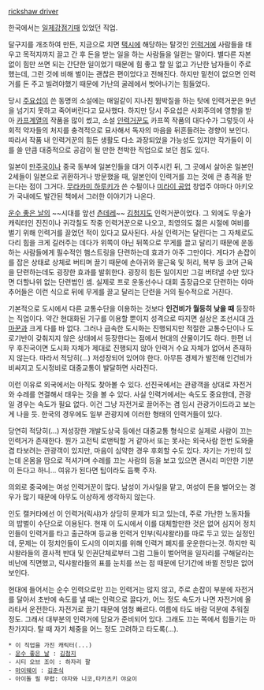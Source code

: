 [http://englishsamsam.tistory.com/83 rickshaw driver]

한국에서는 [[일제강점기]]때 있었던 직업.

달구지를 개조하여 만든, 지금으로 치면 [[택시]]에 해당하는 탈것인 [[인력거]]에 사람들을 태우고 목적지까지 끌고 간 후 돈을 받는 일을 하는 사람들을 일컫는 말이다. 별다른 자본 없이 힘만 쓰면 되는 간단한 일이었기 때문에 힘 좋고 할 일 없고 가난한 남자들이 주로 했는데, 그런 것에 비해 벌이는 괜찮은 편이었다고 전해진다. 하지만 밑천이 없으면 인력거를 돈 주고 빌려야했기 때문에 가난의 굴레에서 벗어나기는 힘들었다. 

당시 [[주요섭]]이 쓴 동명의 소설에는 매일같이 지나친 뜀박질을 하는 탓에 인력거꾼은 9년을 넘기지 못하고 죽어버린다고 묘사했다. 하지만 당시 주요섭은 사회주의에 영향을 받아 [[카프]]계열의 작품을 많이 썼고, 소설 [[인력거꾼]]도 카프쪽 작품의 대다수가 그렇듯이 사회적 약자들의 처지를 충격적으로 묘사해서 독자의 마음을 뒤흔들려는 경향이 보인다. 따라서 작품 내 인력거꾼의 힘든 생활도 다소 과장되었을 가능성도 있지만 작가들이 이를 쓸 만큼 대중적으로 공감이 될 만한 천박한 직업으로 보던 점도 있다.

일본이 [[만주국]]이나 중국 동부에 일본인들을 대거 이주시킨 뒤, 그 곳에서 살아온 일본인 2세들이 일본으로 귀환하거나 방문했을 때, 일본인이 인력거를 끄는 것에 큰 충격을 받는다는 점이 그거다. [[무라카미 하루키]]가 쓴 수필이나 [[미라이 공업]] 창업주 야마다 아키오가 국내에도 발간된 책에서 그러한 이야기가 나온다.

[[운수 좋은 날]]의 ~~시대를 앞선 [[츤데레]]~~ [[김첨지]]도 인력거꾼이었다. 그 외에도 무술가 캐릭터인 진진이나 귀각칠도 작중 인력거꾼으로 나오고, 최영의도 젊은 시절에 여비를 벌기 위해 인력거를 끌었던 적이 있다고 묘사된다. 사실 인력거는 달린다는 그 자체로도 다리 힘을 크게 길러주는 데다가 위쪽이 아닌 뒤쪽으로 무게를 끌고 달리기 때문에 운동하는 사람들에게 필수적인 햄스트링을 단련하는데 효과가 아주 그만이다. 게다가 손잡이를 잡은 상태로 상체로 버티며 끌기 때문에 손아귀와 팔근육 및 허리, 복부 등 코어 근육을 단련하는데도 굉장한 효과를 발휘한다. 굉장히 힘든 일이지만 그걸 버텨낼 수만 있다면 더할나위 없는 단련법인 셈. 실제로 프로 운동선수나 대회 출장급으로 단련하는 아마추어들은 이런 식으로 뒤에 무게를 끌고 달리는 단련을 거의 필수적으로 거친다.

기본적으로 도시에서 다른 교통수단을 이용하는 것보다 '''인건비가 월등히 낮을 때''' 등장하는 직업이다. 약간 현대화된 기구를 이용할 뿐이지 성격으로 따지면 실상은 조선시대 [[가마꾼]]과 크게 다를 바 없다. 그러나 급속한 도시화는 진행되지만 적절한 교통수단이나 도로기반이 갖춰지지 않은 상태에서 등장한다는 점에서 현대의 산물이기도 하다. 한편 너무 후진국이면 도시화 자체가 제대로 진행되지 않아 인력거 수요 자체가 없어서 존재하지 않는다. 따라서 적당히(...) 저성장되어 있어야 한다. 아무튼 경제가 발전해 인건비가 비싸지고 도시정비로 대중교통이 발달하면 사라진다.

이런 이유로 외국에서는 아직도 찾아볼 수 있다. 선진국에서는 관광객을 상대로 자전거와 수레를 연결해서 태우는 것을 볼 수 있다. 사실 인력거에서는 속도도 중요한데, 관광일 경우는 속도가 필요 없다. 이건 그냥 자전거로 끌어주는 겸 임시 관광가이드라고 보는 게 나을 듯. 한국의 경우에도 일부 관광지에 이러한 형태의 인력거들이 있다.

당연히 적당히(...) 저성장한 개발도상국 등에선 대중교통 형식으로 실제로 사람이 끄는 인력거가 존재한다. 뭔가 고전틱 로맨틱할 거 같아서 또는 못사는 외국사람 한번 도와줄 겸 타보려는 관광객이 있지만, 마음이 심약한 경우 후회할 수도 있다. 자기는 가만히 있는데 온몸을 땀으로 적셔가며 수레를 끄는 사람의 등을 보고 있으면 괜시리 미안한 기분이 든다고 하니... 여유가 된다면 팁이라도 듬뿍 주자.

의외로 중국에는 여성 인력거꾼이 많다. 남성이 가사일을 맡고, 여성이 돈을 벌어오는 경우가 많기 때문에 아무도 이상하게 생각하지 않는다.

인도 캘커타에선 이 인력거(릭샤)가 상당히 문제가 되고 있는데, 주로 가난한 노동자들의 밥벌이 수단으로 이용된다. 현재 이 도시에서 이를 대체할만한 것은 없어 심지어 정치인들이 인력거를 타고 출근하며 등교용 인력거 인부(릭샤왈라)를 따로 두고 있는 실정인데, 문제는 이 정치인들이 도시의 이미지를 위해 인력거 폐지를 운운한다는것. 하지만 릭샤왈라들의 결사적 반대 및 인권단체로부터 그럼 그들이 벌어먹을 일자리를 구해달라는 비난에 직면했고, 릭샤왈라들의 표를 눈치를 쓰는 점 때문에 단기간에 바뀔 전망은 없어 보인다.

현대에 들어서는 순수 인력으로만 끄는 인력거는 많지 않고, 주로 손잡이 부분에 자전거를 달아서 초반에 속도를 낼 때는 인력으로 끌다가, 어느 정도 속도가 나면 자전거에 올라타서 운전한다. 자전거로 끌기 때문에 엄청 빠르다. 여름에 타도 바람 덕분에 추워질 정도. 그래서 대부분의 인력거에 담요가 준비되어 있다. 그래도 끄는 쪽에서 힘들기는 마찬가지다. 탈 때 자기 체중을 어느 정도 고려하고 타도록(…).

 * 이 직업을 가진 캐릭터(...)
 - [[운수 좋은 날]] : [[김첨지]]
 - 시티 오브 조이 : 하자리 팔
 - [[마이웨이]] : [[김준식]]
 - 아이돌 필 무렵: 야자와 니코,타카츠키 야요이
